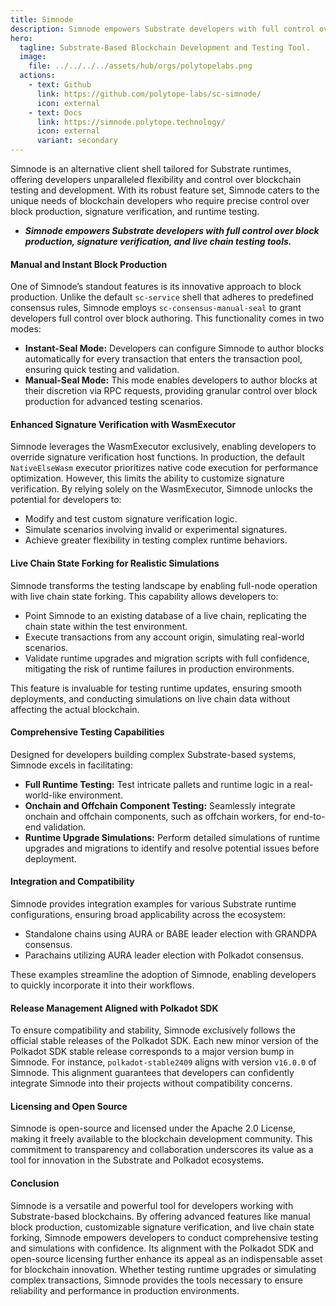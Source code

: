 ```yaml
---
title: Simnode
description: Simnode empowers Substrate developers with full control over block production, signature verification, and live chain testing tools.
hero:
  tagline: Substrate-Based Blockchain Development and Testing Tool.
  image: 
    file: ../../../../assets/hub/orgs/polytopelabs.png
  actions:
    - text: Github
      link: https://github.com/polytope-labs/sc-simnode/
      icon: external
    - text: Docs
      link: https://simnode.polytope.technology/
      icon: external
      variant: secondary
---
```



Simnode is an alternative client shell tailored for Substrate runtimes, offering developers unparalleled flexibility and control over blockchain testing and development. With its robust feature set, Simnode caters to the unique needs of blockchain developers who require precise control over block production, signature verification, and runtime testing. 
- ***Simnode empowers Substrate developers with full control over block production, signature verification, and live chain testing tools.***

#### Manual and Instant Block Production
One of Simnode’s standout features is its innovative approach to block production. Unlike the default `sc-service` shell that adheres to predefined consensus rules, Simnode employs `sc-consensus-manual-seal` to grant developers full control over block authoring. This functionality comes in two modes:
- **Instant-Seal Mode:** Developers can configure Simnode to author blocks automatically for every transaction that enters the transaction pool, ensuring quick testing and validation.
- **Manual-Seal Mode:** This mode enables developers to author blocks at their discretion via RPC requests, providing granular control over block production for advanced testing scenarios.

#### Enhanced Signature Verification with WasmExecutor
Simnode leverages the WasmExecutor exclusively, enabling developers to override signature verification host functions. In production, the default `NativeElseWasm` executor prioritizes native code execution for performance optimization. However, this limits the ability to customize signature verification. By relying solely on the WasmExecutor, Simnode unlocks the potential for developers to:
- Modify and test custom signature verification logic.
- Simulate scenarios involving invalid or experimental signatures.
- Achieve greater flexibility in testing complex runtime behaviors.

#### Live Chain State Forking for Realistic Simulations
Simnode transforms the testing landscape by enabling full-node operation with live chain state forking. This capability allows developers to:
- Point Simnode to an existing database of a live chain, replicating the chain state within the test environment.
- Execute transactions from any account origin, simulating real-world scenarios.
- Validate runtime upgrades and migration scripts with full confidence, mitigating the risk of runtime failures in production environments.

This feature is invaluable for testing runtime updates, ensuring smooth deployments, and conducting simulations on live chain data without affecting the actual blockchain.

#### Comprehensive Testing Capabilities
Designed for developers building complex Substrate-based systems, Simnode excels in facilitating:
- **Full Runtime Testing:** Test intricate pallets and runtime logic in a real-world-like environment.
- **Onchain and Offchain Component Testing:** Seamlessly integrate onchain and offchain components, such as offchain workers, for end-to-end validation.
- **Runtime Upgrade Simulations:** Perform detailed simulations of runtime upgrades and migrations to identify and resolve potential issues before deployment.

#### Integration and Compatibility
Simnode provides integration examples for various Substrate runtime configurations, ensuring broad applicability across the ecosystem:

- Standalone chains using AURA or BABE leader election with GRANDPA consensus.
- Parachains utilizing AURA leader election with Polkadot consensus.

These examples streamline the adoption of Simnode, enabling developers to quickly incorporate it into their workflows.

#### Release Management Aligned with Polkadot SDK
To ensure compatibility and stability, Simnode exclusively follows the official stable releases of the Polkadot SDK. Each new minor version of the Polkadot SDK stable release corresponds to a major version bump in Simnode. For instance, `polkadot-stable2409` aligns with version `v16.0.0` of Simnode. This alignment guarantees that developers can confidently integrate Simnode into their projects without compatibility concerns.

#### Licensing and Open Source
Simnode is open-source and licensed under the Apache 2.0 License, making it freely available to the blockchain development community. This commitment to transparency and collaboration underscores its value as a tool for innovation in the Substrate and Polkadot ecosystems.

#### Conclusion
Simnode is a versatile and powerful tool for developers working with Substrate-based blockchains. By offering advanced features like manual block production, customizable signature verification, and live chain state forking, Simnode empowers developers to conduct comprehensive testing and simulations with confidence. Its alignment with the Polkadot SDK and open-source licensing further enhance its appeal as an indispensable asset for blockchain innovation. Whether testing runtime upgrades or simulating complex transactions, Simnode provides the tools necessary to ensure reliability and performance in production environments.
